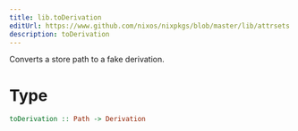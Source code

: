 ```yaml
---
title: lib.toDerivation
editUrl: https://www.github.com/nixos/nixpkgs/blob/master/lib/attrsets.nix#L819C6
description: toDerivation
---
```



Converts a store path to a fake derivation.

# Type

```haskell
toDerivation :: Path -> Derivation
```
